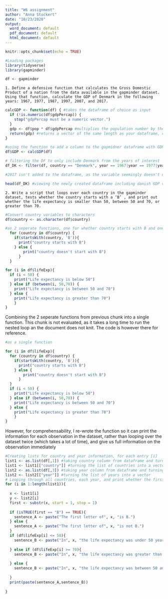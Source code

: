 ```yaml
---
title: "W6 assignment"
author: "Anna Stuckert"
date: "10/23/2020"
output:
  word_document: default
  pdf_document: default
  html_document: default
---
```


```r
knitr::opts_chunk$set(echo = TRUE)
```

```r
#Loading packages
library(tidyverse)
library(gapminder)

df <- gapminder
```


	1. Define a defensive function that calculates the Gross Domestic Product of a nation from the data available in the gapminder dataset. Using that function, calculate the GDP of Denmark in the following years: 1967, 1977, 1987, 1997, 2007, and 2017.
	
```r

calcGDP <- function(df) { #takes the dataframe of choice as input
  if (!is.numeric(df$gdpPercap)) {
    stop("gdpPercap must be a numeric vector.")
  }
  gdp <- df$pop * df$gdpPercap #multiplies the population number by the gross doemstic product per citizen
  return(gdp) #returns a vector of the same length as your dataframe, containing the GDP for each observation.
}

#using the function to add a column to the gapmidner dataframe with GDP
df$GDP <- calcGDP(df)

# filtering the DF to only include Denmark from the years of interest
df_DK <- filter(df, country == "Denmark", year == 1967|year == 1977|year == 1987|year == 1997| year == 2007| year == 2017)

#2017 isn't added to the dataframe, as the variable seemingly doesn't exist in the original dataframe

head(df_DK) #viewing the newly created dataframe including danish GDP values from the years of interest
```

	
	2. Write a script that loops over each country in the gapminder dataset, tests whether the country starts with a ‘B’ , and print out whether the life expectancy is smaller than 50, between 50 and 70, or greater than 70.
	
```r
#Convert country variables to characters
df$country <- as.character(df$country)

#as 2 seperate functions, one for whether country starts with B and one for life expectancy levels
  for (country in df$country) {
    if(startsWith(country, 'B')){
      print("country starts with B")
    } else { 
        print("country doesn't start with B")
      }
  }

for (i in df$lifeExp){
  if (i < 50) {
    print("Life expectancy is below 50")
  } else if (between(i, 50,70)) {
    print("Life expectancy is between 50 and 70")
  } else {
    print("Life expectancy is greater than 70")
    }
}

```

Combining the 2 seperate functions from previous chunk into a single function. This chunk is not evaluated, as it takes a long time to run the nested loop an the document does not knit. The code is however there for reference.
```r
#as a single function

for (i in df$lifeExp){
  for (country in df$country) {
    if(startsWith(country, 'B')){
      print("country starts with B")
    } else { 
        print("country doesn't start with B")
      }
  }
  if (i < 50) {
    print("Life expectancy is below 50")
  } else if (between(i, 50,70)) {
    print("Life expectancy is between 50 and 70")
  } else {
    print("Life expectancy is greater than 70")
    }
}

```
	
However, for comprehensability, I re-wrote the function so it can print the information for each observation in the dataset, rather than looping over the dataset twice (which takes a lot of time), and give us full information on the observation immediately

```r
#Creating lists for country and year information, for each entry [i]
list1 <- as.list(df[,1]) #taking country column from dataframe and turning into a list
list1 <- list1[["country"]] #turning the list of countries into a vector
list2 <- as.list(df[,3]) #taking year column from dataframe and turning into a list
list2 <- list2[["year"]] #turning the list of years into a vector
# Looping through all countries, each year, and print whether the first letter is B, and the intervals of life expectancy for the given year
for (i in 1:length(list1)){
  
  x <- list1[i]
  y <- list2[i]
  first <- substr(x, start = 1, stop = 1)
  
  if (isTRUE(first == "B") == TRUE){
    sentence_A <- paste("The first letter of", x, "is B.")
  } else {
    sentence_A <- paste("The first letter of", x, "is not B.")
  }
  if (df$lifeExp[i] <= 50){
    sentence_B <- paste("In", x, "the life expectancy was under 50 years in", y,"")
    
  } else if (df$lifeExp[i] >= 70){
    sentence_B <- paste("In", x, "the life expectancy was greater than 70 years in", y,"")
    
  } else {
    sentence_B <- paste("In", x, "the life expectancy was between 50 and 70 years in", y,"")
    
  }
  print(paste(sentence_A,sentence_B))
  
}

```

